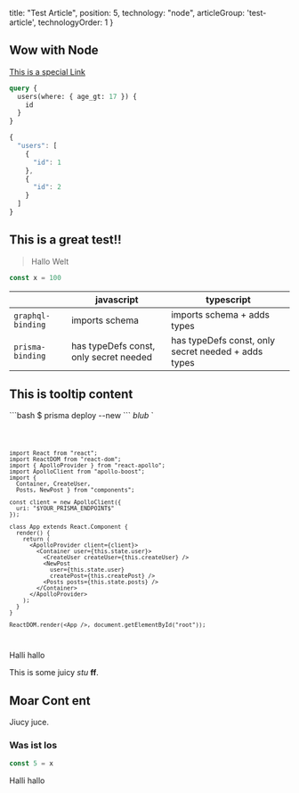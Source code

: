 
  title: "Test Article",
  position: 5,
  technology: "node",
  articleGroup: 'test-article',
  technologyOrder: 1
}

## Wow with Node

[This is a special Link](qwe3#understanding-prismas-subscription-api)

<Playground playgroundLink="https://api.graph.cool/simple/v1/asdf">

```graphql
query {
  users(where: { age_gt: 17 }) {
    id
  }
}
```
```js
{
  "users": [
    {
      "id": 1
    },
    {
      "id": 2
    }
  ]
}
```

</Playground>

## This is a great test!!

> Hallo Welt



```js
const x = 100
```


|                 | javascript                             | typescript                                          |
|-----------------|----------------------------------------|-----------------------------------------------------|
| `graphql-binding` | imports schema                         | imports schema + adds types                         |
| `prisma-binding`  | has typeDefs const, only secret needed | has typeDefs const, only secret needed + adds types |


  ## This is tooltip content
  \`\`\`bash
  $ prisma deploy --new
  \`\`\`
  *blub*
`

<Code language="jsx" lines="2-10" source="https://google.com" tooltips={[content]} showLanguageSwitch={true}>

```
import React from "react";
import ReactDOM from "react-dom";
import { ApolloProvider } from "react-apollo";
import ApolloClient from "apollo-boost";
import {
  Container, CreateUser,
  Posts, NewPost } from "components";

const client = new ApolloClient({
  uri: "$YOUR_PRISMA_ENDPOINT$"
});

class App extends React.Component {
  render() {
    return (
      <ApolloProvider client={client}>
        <Container user={this.state.user}>
          <CreateUser createUser={this.createUser} />
          <NewPost
            user={this.state.user}
            createPost={this.createPost} />
          <Posts posts={this.state.posts} />
        </Container>
      </ApolloProvider>
    );
  }
}

ReactDOM.render(<App />, document.getElementById("root"));
```

</Code>


<Warning>

Halli hallo

</Warning>

<Collapse title="Hey ho, let's go!">

This is some juicy *stu* **ff**.

</Collapse>


## Moar Cont ent


<Step title="Step 100">

Jiucy juce.

### Was ist los

```js
const 5 = x
```

<Warning>

Halli hallo

</Warning>

</Step>